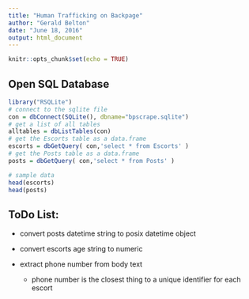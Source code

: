```yaml
---
title: "Human Trafficking on Backpage"
author: "Gerald Belton"
date: "June 18, 2016"
output: html_document
---
```


```r
knitr::opts_chunk$set(echo = TRUE)
```

## Open SQL Database

```r
library("RSQLite")
# connect to the sqlite file
con = dbConnect(SQLite(), dbname="bpscrape.sqlite")
# get a list of all tables
alltables = dbListTables(con)
# get the Escorts table as a data.frame
escorts = dbGetQuery( con,'select * from Escorts' )
# get the Posts table as a data.frame
posts = dbGetQuery( con,'select * from Posts' )

# sample data
head(escorts)
head(posts)


```

## ToDo List: 

* convert posts datetime string to posix datetime object  

* convert escorts age string to numeric  

* extract phone number from body text  

     + phone number is the closest thing to a unique identifier for each escort  

